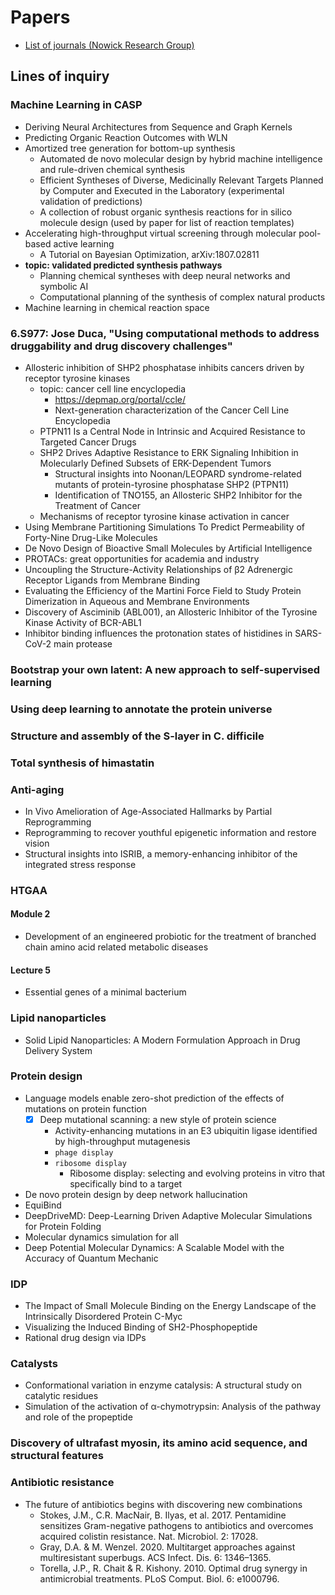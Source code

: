 # Papers

- [List of journals (Nowick Research Group)](https://www.chem.uci.edu/~jsnowick/groupweb/nowick-group-links.html)

## Lines of inquiry

### Machine Learning in CASP
- Deriving Neural Architectures from Sequence and Graph Kernels
- Predicting Organic Reaction Outcomes with WLN
- Amortized tree generation for bottom-up synthesis
  - Automated de novo molecular design by hybrid machine intelligence and rule-driven chemical synthesis
  - Efficient Syntheses of Diverse, Medicinally Relevant Targets Planned by Computer and Executed in the Laboratory (experimental validation of predictions)
  - A collection of robust organic synthesis reactions for in silico molecule design (used by paper for list of reaction templates)
- Accelerating high-throughput virtual screening through molecular pool-based active learning
  - A Tutorial on Bayesian Optimization, arXiv:1807.02811
- **topic: validated predicted synthesis pathways**
  - Planning chemical syntheses with deep neural networks and symbolic AI
  - Computational planning of the synthesis of complex natural products
- Machine learning in chemical reaction space

### 6.S977: Jose Duca, "Using computational methods to address druggability and drug discovery challenges"
- Allosteric inhibition of SHP2 phosphatase inhibits cancers driven by receptor tyrosine kinases
  - topic: cancer cell line encyclopedia
    - https://depmap.org/portal/ccle/
    - Next-generation characterization of the Cancer Cell Line Encyclopedia
  - PTPN11 Is a Central Node in Intrinsic and Acquired Resistance to Targeted Cancer Drugs
  - SHP2 Drives Adaptive Resistance to ERK Signaling Inhibition in Molecularly Defined Subsets of ERK-Dependent Tumors
    - Structural insights into Noonan/LEOPARD syndrome-related mutants of protein-tyrosine phosphatase SHP2 (PTPN11)
    - Identification of TNO155, an Allosteric SHP2 Inhibitor for the Treatment of Cancer
  - Mechanisms of receptor tyrosine kinase activation in cancer
- Using Membrane Partitioning Simulations To Predict Permeability of Forty-Nine Drug-Like Molecules
- De Novo Design of Bioactive Small Molecules by Artificial Intelligence
- PROTACs: great opportunities for academia and industry
- Uncoupling the Structure-Activity Relationships of β2 Adrenergic Receptor Ligands from Membrane Binding
- Evaluating the Efficiency of the Martini Force Field to Study Protein Dimerization in Aqueous and Membrane Environments
- Discovery of Asciminib (ABL001), an Allosteric Inhibitor of the Tyrosine Kinase Activity of BCR-ABL1
- Inhibitor binding influences the protonation states of histidines in SARS-CoV-2 main protease

### Bootstrap your own latent: A new approach to self-supervised learning

### Using deep learning to annotate the protein universe

### Structure and assembly of the S-layer in C. difficile

###  Total synthesis of himastatin

### Anti-aging
- In Vivo Amelioration of Age-Associated Hallmarks by Partial Reprogramming
- Reprogramming to recover youthful epigenetic information and restore vision
- Structural insights into ISRIB, a memory-enhancing inhibitor of the integrated stress response

### HTGAA

#### Module 2
- Development of an engineered probiotic for the treatment of branched chain amino acid related metabolic diseases

#### Lecture 5
- Essential genes of a minimal bacterium

### Lipid nanoparticles
- Solid Lipid Nanoparticles: A Modern Formulation Approach in Drug Delivery System

### Protein design
- Language models enable zero-shot prediction of the effects of mutations on protein function
  - [x] Deep mutational scanning: a new style of protein science
    - Activity-enhancing mutations in an E3 ubiquitin ligase identified by high-throughput mutagenesis
    - `phage display`
    - `ribosome display`
      - Ribosome display: selecting and evolving proteins in vitro that specifically bind to a target
- De novo protein design by deep network hallucination
- EquiBind
- DeepDriveMD: Deep-Learning Driven Adaptive Molecular Simulations for Protein Folding
- Molecular dynamics simulation for all
- Deep Potential Molecular Dynamics: A Scalable Model with the Accuracy of Quantum Mechanic

### IDP
- The Impact of Small Molecule Binding on the Energy Landscape of the Intrinsically Disordered Protein C-Myc
- Visualizing the Induced Binding of SH2-Phosphopeptide
- Rational drug design via IDPs

### Catalysts
- Conformational variation in enzyme catalysis: A structural study on catalytic residues
- Simulation of the activation of α-chymotrypsin: Analysis of the pathway and role of the propeptide

### Discovery of ultrafast myosin, its amino acid sequence, and structural features

### Antibiotic resistance
- The future of antibiotics begins with discovering new combinations
  - Stokes, J.M., C.R. MacNair, B. Ilyas, et al. 2017. Pentamidine sensitizes Gram-negative pathogens to antibiotics and overcomes acquired colistin resistance. Nat. Microbiol. 2: 17028.
  - Gray, D.A. & M. Wenzel. 2020. Multitarget approaches against multiresistant superbugs. ACS Infect. Dis. 6: 1346–1365.
  - Torella, J.P., R. Chait & R. Kishony. 2010. Optimal drug synergy in antimicrobial treatments. PLoS Comput. Biol. 6: e1000796.
